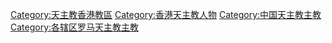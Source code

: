 [[Category:天主教香港教區|Category:天主教香港教區]]
[[Category:香港天主教人物|Category:香港天主教人物]]
[[Category:中国天主教主教|Category:中国天主教主教]]
[[Category:各辖区罗马天主教主教|Category:各辖区罗马天主教主教]]